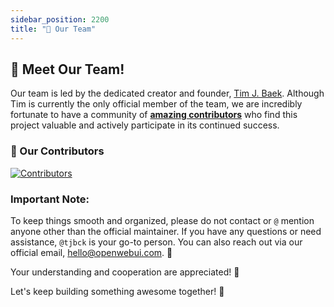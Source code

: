 ```yaml
---
sidebar_position: 2200
title: "👥 Our Team"
---
```



<TopBanners />

## 🌟 Meet Our Team!

Our team is led by the dedicated creator and founder, [Tim J. Baek](https://github.com/tjbck). Although Tim is currently the only official member of the team, we are incredibly fortunate to have a community of **[amazing contributors](https://github.com/open-webui/open-webui/graphs/contributors)** who find this project valuable and actively participate in its continued success.

### 💓 Our Contributors

<a href="https://github.com/open-webui/open-webui/graphs/contributors">
  <img
    src="https://contrib.rocks/image?repo=open-webui/open-webui"
    alt="Contributors"
  />
</a>

### Important Note:

To keep things smooth and organized, please do not contact or `@` mention anyone other than the official maintainer. If you have any questions or need assistance, `@tjbck` is your go-to person. You can also reach out via our official email, hello@openwebui.com. 📨

Your understanding and cooperation are appreciated! 💪


Let's keep building something awesome together! 🚀
